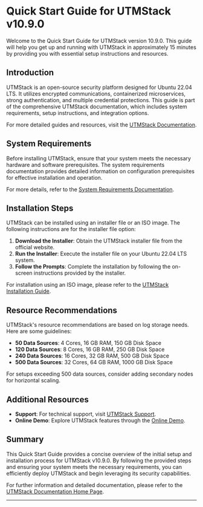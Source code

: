 # Quick Start Guide for UTMStack v10.9.0

Welcome to the Quick Start Guide for UTMStack version 10.9.0. This guide will help you get up and running with UTMStack in approximately 15 minutes by providing you with essential setup instructions and resources.

## Introduction

UTMStack is an open-source security platform designed for Ubuntu 22.04 LTS. It utilizes encrypted communications, containerized microservices, strong authentication, and multiple credential protections. This guide is part of the comprehensive UTMStack documentation, which includes system requirements, setup instructions, and integration options.

For more detailed guides and resources, visit the [UTMStack Documentation](https://documentation.utmstack.com/v10/Getting%20started/introduction).

## System Requirements

Before installing UTMStack, ensure that your system meets the necessary hardware and software prerequisites. The system requirements documentation provides detailed information on configuration prerequisites for effective installation and operation.

For more details, refer to the [System Requirements Documentation](https://documentation.utmstack.com/v10/Installation/system_requirements).

## Installation Steps

UTMStack can be installed using an installer file or an ISO image. The following instructions are for the installer file option:

1. **Download the Installer**: Obtain the UTMStack installer file from the official website.
2. **Run the Installer**: Execute the installer file on your Ubuntu 22.04 LTS system.
3. **Follow the Prompts**: Complete the installation by following the on-screen instructions provided by the installer.

For installation using an ISO image, please refer to the [UTMStack Installation Guide](https://utmstack.com/install).

## Resource Recommendations

UTMStack's resource recommendations are based on log storage needs. Here are some guidelines:

- **50 Data Sources**: 4 Cores, 16 GB RAM, 150 GB Disk Space
- **120 Data Sources**: 8 Cores, 16 GB RAM, 250 GB Disk Space
- **240 Data Sources**: 16 Cores, 32 GB RAM, 500 GB Disk Space
- **500 Data Sources**: 32 Cores, 64 GB RAM, 1000 GB Disk Space

For setups exceeding 500 data sources, consider adding secondary nodes for horizontal scaling.

## Additional Resources

- **Support**: For technical support, visit [UTMStack Support](https://support.utmstack.com).
- **Online Demo**: Explore UTMStack features through the [Online Demo](https://utmstack.com/demo).

## Summary

This Quick Start Guide provides a concise overview of the initial setup and installation process for UTMStack v10.9.0. By following the provided steps and ensuring your system meets the necessary requirements, you can efficiently deploy UTMStack and begin leveraging its security capabilities.

For further information and detailed documentation, please refer to the [UTMStack Documentation Home Page](https://documentation.utmstack.com/v10/Getting%20started/introduction).

---
